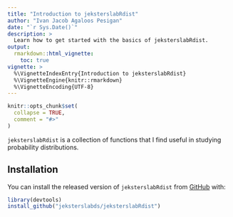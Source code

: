 ```yaml
---
title: "Introduction to jeksterslabRdist"
author: "Ivan Jacob Agaloos Pesigan"
date: "`r Sys.Date()`"
description: >
  Learn how to get started with the basics of jeksterslabRdist.
output:
  rmarkdown::html_vignette:
    toc: true
vignette: >
  %\VignetteIndexEntry{Introduction to jeksterslabRdist}
  %\VignetteEngine{knitr::rmarkdown}
  %\VignetteEncoding{UTF-8}
---
```


```r
knitr::opts_chunk$set(
  collapse = TRUE,
  comment = "#>"
)
```

`jeksterslabRdist` is a collection of functions that I find useful in studying probability distributions.

## Installation

You can install the released version of `jeksterslabRdist` from [GitHub](https://github.com/jeksterslabds/jeksterslabRdist) with:

```r
library(devtools)
install_github("jeksterslabds/jeksterslabRdist")
```
